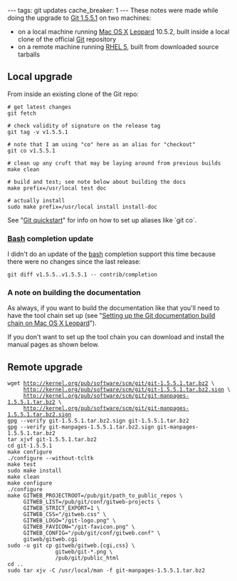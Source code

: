 ---
tags: git updates
cache_breaker: 1
---
These notes were made while doing the upgrade to [[Git 1.5.5.1]] on two machines:

* on a local machine running [[Mac OS X]] [[Leopard]] 10.5.2, built inside a local clone of the official [[Git]] repository
* on a remote machine running [[RHEL 5]], built from downloaded source tarballs

== Local upgrade ==

From inside an existing clone of the Git repo:

<pre># get latest changes
git fetch

# check validity of signature on the release tag
git tag -v v1.5.5.1

# note that I am using "co" here as an alias for "checkout"
git co v1.5.5.1

# clean up any cruft that may be laying around from previous builds
make clean

# build and test; see note below about building the docs
make prefix=/usr/local test doc

# actually install
sudo make prefix=/usr/local install install-doc</pre>

See "[[Git quickstart]]" for info on how to set up aliases like `git co`.

=== [[Bash]] completion update ===

I didn't do an update of the [[bash]] completion support this time because there were no changes since the last release:

 git diff v1.5.5..v1.5.5.1 -- contrib/completion

=== A note on building the documentation ===

As always, if you want to build the documentation like that you'll need to have the tool chain set up (see "[[Setting up the Git documentation build chain on Mac OS X Leopard]]").

If you don't want to set up the tool chain you can download and install the manual pages as shown below.

== Remote upgrade ==

 wget http://kernel.org/pub/software/scm/git/git-1.5.5.1.tar.bz2 \
      http://kernel.org/pub/software/scm/git/git-1.5.5.1.tar.bz2.sign \
      http://kernel.org/pub/software/scm/git/git-manpages-1.5.5.1.tar.bz2 \
      http://kernel.org/pub/software/scm/git/git-manpages-1.5.5.1.tar.bz2.sign
 gpg --verify git-1.5.5.1.tar.bz2.sign git-1.5.5.1.tar.bz2
 gpg --verify git-manpages-1.5.5.1.tar.bz2.sign git-manpages-1.5.5.1.tar.bz2
 tar xjvf git-1.5.5.1.tar.bz2
 cd git-1.5.5.1
 make configure
 ./configure --without-tcltk
 make test
 sudo make install
 make clean
 make configure
 ./configure
 make GITWEB_PROJECTROOT=/pub/git/path_to_public_repos \
      GITWEB_LIST=/pub/git/conf/gitweb-projects \
      GITWEB_STRICT_EXPORT=1 \
      GITWEB_CSS="/gitweb.css" \
      GITWEB_LOGO="/git-logo.png" \
      GITWEB_FAVICON="/git-favicon.png" \
      GITWEB_CONFIG="/pub/git/conf/gitweb.conf" \
      gitweb/gitweb.cgi
 sudo -u git cp gitweb/gitweb.{cgi,css} \
                gitweb/git-*.png \
                /pub/git/public_html
 cd ..
 sudo tar xjv -C /usr/local/man -f git-manpages-1.5.5.1.tar.bz2
